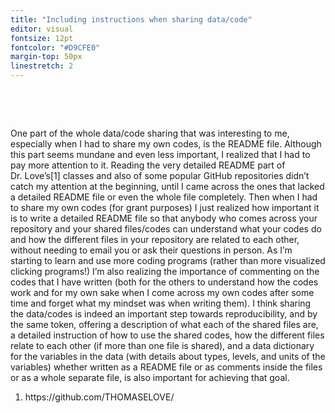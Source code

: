 ```yaml
---
title: "Including instructions when sharing data/code"
editor: visual
fontsize: 12pt
fontcolor: "#D9CFE0"
margin-top: 50px
linestretch: 2
---
```


 

 

One part of the whole data/code sharing that was interesting to me, especially when I had to share my own codes, is the README file. Although this part seems mundane and even less important, I realized that I had to pay more attention to it. Reading the very detailed README part of Dr. Love's\[1\] classes and also of some popular GitHub repositories didn't catch my attention at the beginning, until I came across the ones that lacked a detailed README file or even the whole file completely. Then when I had to share my own codes (for grant purposes) I just realized how important it is to write a detailed README file so that anybody who comes across your repository and your shared files/codes can understand what your codes do and how the different files in your repository are related to each other, without needing to email you or ask their questions in person. As I'm starting to learn and use more coding programs (rather than more visualized clicking programs!) I'm also realizing the importance of commenting on the codes that I have written (both for the others to understand how the codes work and for my own sake when I come across my own codes after some time and forget what my mindset was when writing them). I think sharing the data/codes is indeed an important step towards reproducibility, and by the same token, offering a description of what each of the shared files are, a detailed instruction of how to use the shared codes, how the different files relate to each other (if more than one file is shared), and a data dictionary for the variables in the data (with details about types, levels, and units of the variables) whether written as a README file or as comments inside the files or as a whole separate file, is also important for achieving that goal.

1.  https://github.com/THOMASELOVE/

 
